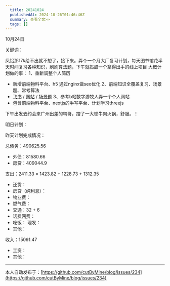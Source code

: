 ```yaml
---
  title: 20241024
  publishedAt: 2024-10-26T01:46:46Z
  summary: 查看全文>>
  tags: []
---
```


10月24日 

关键词：

凤铝那17k给不出就不想了，接下来。弄个一个月大厂复习计划，每天图书馆花半天时间复习各种知识，刷刷算法题，下午就捣鼓一个拿得出手的线上项目
大概计划做的事：
1、重新调整个人简历
- 新增前端物料平台、h5 通过nginx做seo优化
2、前端知识全覆盖复习、场景题、常考算法
- [飞书](https://txw7w8hsrz0.feishu.cn/drive/favorites/) / [网站](https://fe.shuqin.cc/) / [场景题](https://www.bilibili.com/video/BV156YkepEpP/?spm_id_from=333.337.search-card.all.click&vd_source=f922aa64ac9f189df31f4333a1228636)
3、参考b站数字游牧人弄一个个人网站
- 包含前端物料平台、nextjs的手写平台、计划学习threejs

下午出发去约会来广州出差的鸭哥，蹭了一大顿牛肉火锅，舒服。！

明日计划：

昨天计划完成情况：

总债务：490625.56
- 外债：81580.66
- 房贷：409044.9

支出：2411.33 = 1423.82 + 1228.73 + 1312.35
- 还贷：
- 房贷（纯利息）：
- 物业费：
- 燃气费：
- 交通：32 + 6
- 话费网费：
- 吃饭：
 理发：
- 其他：

收入：15091.47
- 工资：
- 其他：

---
本人自动发布于：[https://github.com/cutByMine/blog/issues/234](https://github.com/cutByMine/blog/issues/234)
